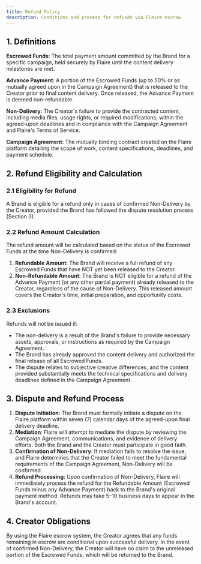 ```yaml
---
title: Refund Policy
description: Conditions and process for refunds via Flaire escrow
---
```


## 1. Definitions

**Escrowed Funds**: The total payment amount committed by the Brand for a specific campaign, held securely by Flaire until the content delivery milestones are met.

**Advance Payment**: A portion of the Escrowed Funds (up to 50% or as mutually agreed upon in the Campaign Agreement) that is released to the Creator prior to final content delivery. Once released, the Advance Payment is deemed non-refundable.

**Non-Delivery**: The Creator's failure to provide the contracted content, including media files, usage rights, or required modifications, within the agreed-upon deadlines and in compliance with the Campaign Agreement and Flaire's Terms of Service.

**Campaign Agreement**: The mutually binding contract created on the Flaire platform detailing the scope of work, content specifications, deadlines, and payment schedule.

## 2. Refund Eligibility and Calculation

### 2.1 Eligibility for Refund

A Brand is eligible for a refund only in cases of confirmed Non-Delivery by the Creator, provided the Brand has followed the dispute resolution process (Section 3).

### 2.2 Refund Amount Calculation

The refund amount will be calculated based on the status of the Escrowed Funds at the time Non-Delivery is confirmed:

1. **Refundable Amount**: The Brand will receive a full refund of any Escrowed Funds that have NOT yet been released to the Creator.
2. **Non-Refundable Amount**: The Brand is NOT eligible for a refund of the Advance Payment (or any other partial payment) already released to the Creator, regardless of the cause of Non-Delivery. This released amount covers the Creator's time, initial preparation, and opportunity costs.

### 2.3 Exclusions

Refunds will not be issued if:

- The non-delivery is a result of the Brand's failure to provide necessary assets, approvals, or instructions as required by the Campaign Agreement.
- The Brand has already approved the content delivery and authorized the final release of all Escrowed Funds.
- The dispute relates to subjective creative differences, and the content provided substantially meets the technical specifications and delivery deadlines defined in the Campaign Agreement.

## 3. Dispute and Refund Process

1. **Dispute Initiation**: The Brand must formally initiate a dispute on the Flaire platform within seven (7) calendar days of the agreed-upon final delivery deadline.
2. **Mediation**: Flaire will attempt to mediate the dispute by reviewing the Campaign Agreement, communications, and evidence of delivery efforts. Both the Brand and the Creator must participate in good faith.
3. **Confirmation of Non-Delivery**: If mediation fails to resolve the issue, and Flaire determines that the Creator failed to meet the fundamental requirements of the Campaign Agreement, Non-Delivery will be confirmed.
4. **Refund Processing**: Upon confirmation of Non-Delivery, Flaire will immediately process the refund for the Refundable Amount (Escrowed Funds minus any Advance Payment) back to the Brand's original payment method. Refunds may take 5–10 business days to appear in the Brand's account.

## 4. Creator Obligations

By using the Flaire escrow system, the Creator agrees that any funds remaining in escrow are conditional upon successful delivery. In the event of confirmed Non-Delivery, the Creator will have no claim to the unreleased portion of the Escrowed Funds, which will be returned to the Brand.
